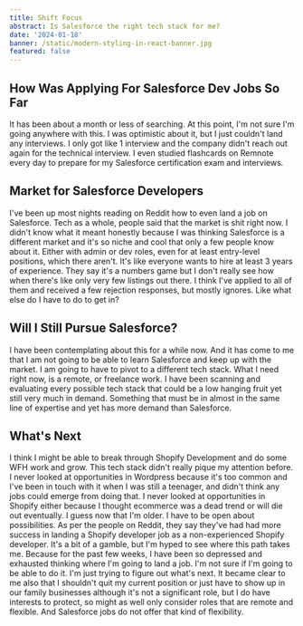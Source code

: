 ```yaml
---
title: Shift Focus
abstract: Is Salesforce the right tech stack for me?
date: '2024-01-18'
banner: /static/modern-styling-in-react-banner.jpg
featured: false
---
```


## How Was Applying For Salesforce Dev Jobs So Far
It has been about a month or less of searching. At this point, I'm not sure I'm going anywhere with this. I was optimistic about it, but I just couldn't land any interviews. I only got like 1 interview and the company didn't reach out again for the technical interview. I even studied flashcards on Remnote every day to prepare for my Salesforce certification exam and interviews.

## Market for Salesforce Developers
I've been up most nights reading on Reddit how to even land a job on Salesforce. Tech as a whole, people said that the market is shit right now. I didn't know what it meant honestly because I was thinking Salesforce is a different market and it's so niche and cool that only a few people know about it. Either with admin or dev roles, even for at least entry-level positions, which there aren't. It's like everyone wants to hire at least 3 years of experience. They say it's a numbers game but I don't really see how when there's like only very few listings out there. I think I've applied to all of them and received a few rejection responses, but mostly ignores. Like what else do I have to do to get in?


## Will I Still Pursue Salesforce?
I have been contemplating about this for a while now. And it has come to me that I am not going to be able to learn Salesforce and keep up with the market. I am going to have to pivot to a different tech stack. What I need right now, is a remote, or freelance work. I have been scanning and evaluating every possible tech stack that could be a low hanging fruit yet still very much in demand. Something that must be in almost in the same line of expertise and yet has more demand than Salesforce.

## What's Next
I think I might be able to break through Shopify Development and do some WFH work and grow. This tech stack didn't really pique my attention before. I never looked at opportunities in Wordpress because it's too common and I've been in touch with it when I was still a teenager, and didn't think any jobs could emerge from doing that. I never looked at opportunities in Shopify either because I thought ecommerce was a dead trend or will die out eventually. I guess now that I'm older. I have to be open about possibilities. As per the people on Reddit, they say they've had had more success in landing a Shopify developer job as a non-experienced Shopify developer. It's a bit of a gamble, but I'm hyped to see where this path takes me. Because for the past few weeks, I have been so depressed and exhausted thinking where I'm going to land a job. I'm not sure if I'm going to be able to do it. I'm just trying to figure out what's next. It became clear to me also that I shouldn't quit my current position or just have to show up in our family businesses although it's not a significant role, but I do have interests to protect, so might as well only consider roles that are remote and flexible. And Salesforce jobs do not offer that kind of flexibility.

